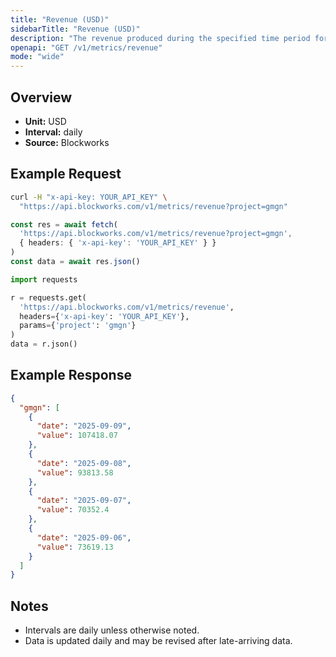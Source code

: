 ```yaml
---
title: "Revenue (USD)"
sidebarTitle: "Revenue (USD)"
description: "The revenue produced during the specified time period for given project."
openapi: "GET /v1/metrics/revenue"
mode: "wide"
---
```


## Overview

- **Unit:** USD
- **Interval:** daily
- **Source:** Blockworks

## Example Request

<CodeGroup>

```bash cURL
curl -H "x-api-key: YOUR_API_KEY" \
  "https://api.blockworks.com/v1/metrics/revenue?project=gmgn"
```

```typescript TypeScript
const res = await fetch(
  'https://api.blockworks.com/v1/metrics/revenue?project=gmgn',
  { headers: { 'x-api-key': 'YOUR_API_KEY' } }
)
const data = await res.json()
```

```python Python
import requests

r = requests.get(
  'https://api.blockworks.com/v1/metrics/revenue',
  headers={'x-api-key': 'YOUR_API_KEY'},
  params={'project': 'gmgn'}
)
data = r.json()
```

</CodeGroup>

## Example Response

```json
{
  "gmgn": [
    {
      "date": "2025-09-09",
      "value": 107418.07
    },
    {
      "date": "2025-09-08",
      "value": 93813.58
    },
    {
      "date": "2025-09-07",
      "value": 70352.4
    },
    {
      "date": "2025-09-06",
      "value": 73619.13
    }
  ]
}
```

## Notes
- Intervals are daily unless otherwise noted.
- Data is updated daily and may be revised after late-arriving data.